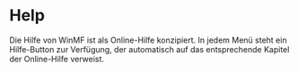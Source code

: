 # Help

Die Hilfe von WinMF ist als Online-Hilfe konzipiert. In jedem Menü steht ein Hilfe-Button zur Verfügung, der automatisch auf das entsprechende Kapitel der Online-Hilfe verweist.